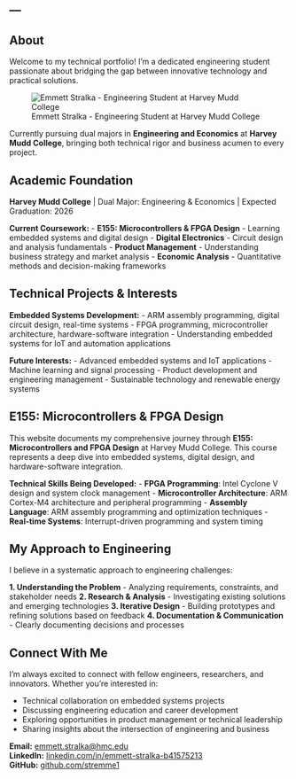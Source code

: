 ---
---

::: {.page-content}
::: {.sidebar-left}
:::

::: {.main-content}
::: {.section-title-container}
## About {.section-title}
:::

::: {.about-hero .scroll-animate}
Welcome to my technical portfolio! I'm a dedicated engineering student passionate about bridging the gap between innovative technology and practical solutions.

![Emmett Stralka - Engineering Student at Harvey Mudd College](images/headshot.jpg){.about-image}

Currently pursuing dual majors in **Engineering and Economics** at **Harvey Mudd College**, bringing both technical rigor and business acumen to every project.
:::

::: {.section-title-container}
## Academic Foundation {.section-title}
:::

::: {.about-section .scroll-animate}
**Harvey Mudd College** | Dual Major: Engineering & Economics | Expected Graduation: 2026

**Current Coursework:**
- **E155: Microcontrollers & FPGA Design** - Learning embedded systems and digital design
- **Digital Electronics** - Circuit design and analysis fundamentals
- **Product Management** - Understanding business strategy and market analysis
- **Economic Analysis** - Quantitative methods and decision-making frameworks
:::

::: {.section-title-container}
## Technical Projects & Interests {.section-title}
:::

::: {.about-section .scroll-animate}
**Embedded Systems Development:**
- ARM assembly programming, digital circuit design, real-time systems
- FPGA programming, microcontroller architecture, hardware-software integration
- Understanding embedded systems for IoT and automation applications

**Future Interests:**
- Advanced embedded systems and IoT applications
- Machine learning and signal processing
- Product development and engineering management
- Sustainable technology and renewable energy systems
:::

::: {.section-title-container}
## E155: Microcontrollers & FPGA Design {.section-title}
:::

::: {.about-section .scroll-animate}
This website documents my comprehensive journey through **E155: Microcontrollers and FPGA Design** at Harvey Mudd College. This course represents a deep dive into embedded systems, digital design, and hardware-software integration.

**Technical Skills Being Developed:**
- **FPGA Programming**: Intel Cyclone V design and system clock management
- **Microcontroller Architecture**: ARM Cortex-M4 architecture and peripheral programming
- **Assembly Language**: ARM assembly programming and optimization techniques
- **Real-time Systems**: Interrupt-driven programming and system timing
:::

::: {.section-title-container}
## My Approach to Engineering {.section-title}
:::

::: {.about-section .scroll-animate}
I believe in a systematic approach to engineering challenges:

**1. Understanding the Problem** - Analyzing requirements, constraints, and stakeholder needs
**2. Research & Analysis** - Investigating existing solutions and emerging technologies
**3. Iterative Design** - Building prototypes and refining solutions based on feedback
**4. Documentation & Communication** - Clearly documenting decisions and processes
:::

::: {.section-title-container}
## Connect With Me {.section-title}
:::

::: {.about-section .scroll-animate}
I'm always excited to connect with fellow engineers, researchers, and innovators. Whether you're interested in:

- Technical collaboration on embedded systems projects
- Discussing engineering education and career development
- Exploring opportunities in product management or technical leadership
- Sharing insights about the intersection of engineering and business

**Email:** [emmett.stralka@hmc.edu](mailto:emmett.stralka@hmc.edu)  
**LinkedIn:** [linkedin.com/in/emmett-stralka-b41575213](https://www.linkedin.com/in/emmett-stralka-b41575213/)  
**GitHub:** [github.com/stremme1](https://github.com/stremme1)
:::

:::

::: {.sidebar-right}
:::
:::

<script src="scroll-animations.js"></script>
